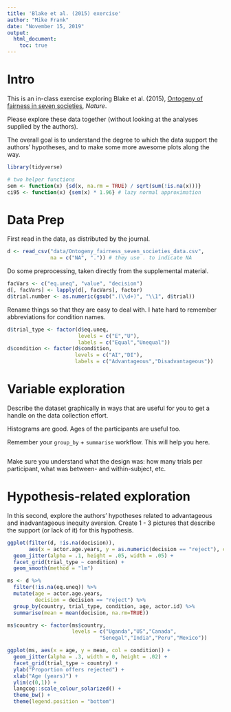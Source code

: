 ```yaml
---
title: 'Blake et al. (2015) exercise'
author: "Mike Frank"
date: "November 15, 2019"
output: 
  html_document:
    toc: true
---
```


# Intro

This is an in-class exercise exploring Blake et al. (2015), [Ontogeny of fairness in seven societies](http://www.nature.com/nature/journal/v528/n7581/full/nature15703.html), *Nature*.

Please explore these data together (without looking at the analyses supplied by the authors). 

The overall goal is to understand the degree to which the data support the authors' hypotheses, and to make some more awesome plots along the way.

```r
library(tidyverse)

# two helper functions
sem <- function(x) {sd(x, na.rm = TRUE) / sqrt(sum(!is.na(x)))}
ci95 <- function(x) {sem(x) * 1.96} # lazy normal approximation
```

# Data Prep

First read in the data, as distributed by the journal. 

```r
d <- read_csv("data/Ontogeny_fairness_seven_societies_data.csv", 
              na = c("NA", ".")) # they use . to indicate NA
```

Do some preprocessing, taken directly from the supplemental material. 

```r
facVars <- c("eq.uneq", "value", "decision")
d[, facVars] <- lapply(d[, facVars], factor)
d$trial.number <- as.numeric(gsub(".(\\d+)", "\\1", d$trial))
```

Rename things so that they are easy to deal with. I hate hard to remember abbreviations for condition names. 

```r
d$trial_type <- factor(d$eq.uneq, 
                       levels = c("E","U"), 
                       labels = c("Equal","Unequal"))
d$condition <- factor(d$condition,
                      levels = c("AI","DI"), 
                      labels = c("Advantageous","Disadvantageous"))
```

# Variable exploration

Describe the dataset graphically in ways that are useful for you to get a handle on the data collection effort. 

Histograms are good. Ages of the participants are useful too. 

Remember your `group_by` + `summarise` workflow. This will help you here.

```r
```

Make sure you understand what the design was: how many trials per participant, what was between- and within-subject, etc. 

# Hypothesis-related exploration

In this second, explore the authors' hypotheses related to advantageous and inadvantageous inequity aversion. Create 1 - 3 pictures that describe the support (or lack of it) for this hypothesis. 

```r
ggplot(filter(d, !is.na(decision)), 
       aes(x = actor.age.years, y = as.numeric(decision == "reject"), col = country)) + 
  geom_jitter(alpha = .1, height = .05, width = .05) + 
  facet_grid(trial_type ~ condition) + 
  geom_smooth(method = "lm")
```



```r
ms <- d %>%
  filter(!is.na(eq.uneq)) %>%
  mutate(age = actor.age.years, 
         decision = decision == "reject") %>%
  group_by(country, trial_type, condition, age, actor.id) %>%
  summarise(mean = mean(decision, na.rm=TRUE))

ms$country <- factor(ms$country, 
                     levels = c("Uganda","US","Canada",
                              "Senegal","India","Peru","Mexico"))

ggplot(ms, aes(x = age, y = mean, col = condition)) + 
  geom_jitter(alpha = .3, width = 0, height = .02) +
  facet_grid(trial_type ~ country) + 
  ylab("Proportion offers rejected") +
  xlab("Age (years)") +
  ylim(c(0,1)) + 
  langcog::scale_colour_solarized() + 
  theme_bw() + 
  theme(legend.position = "bottom")
```
